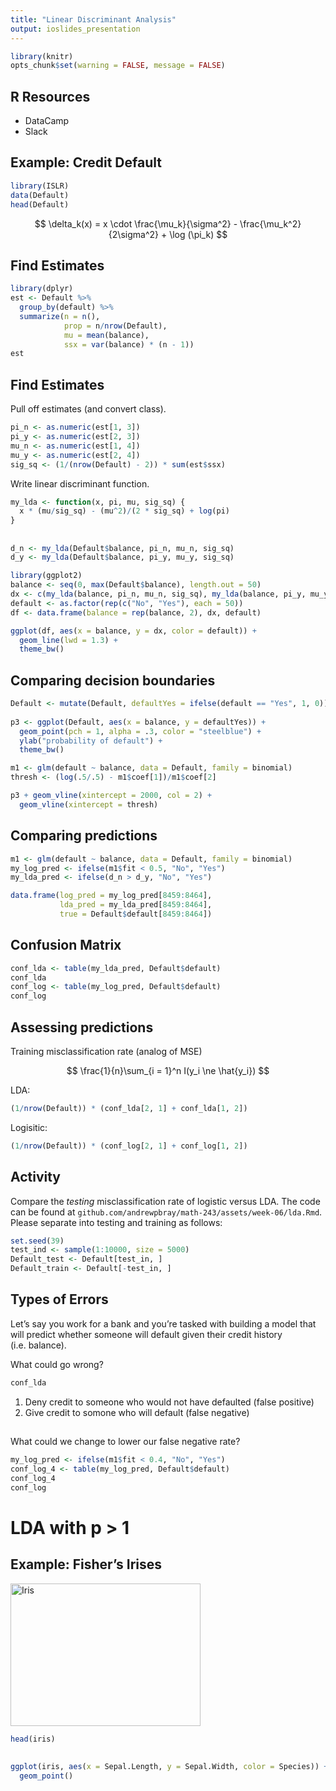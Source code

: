 ```yaml
---
title: "Linear Discriminant Analysis"
output: ioslides_presentation
---
```


```r
library(knitr)
opts_chunk$set(warning = FALSE, message = FALSE)
```


## R Resources

- DataCamp
- Slack


## Example: Credit Default

```r
library(ISLR)
data(Default)
head(Default)
```

$$
\delta_k(x) = x \cdot \frac{\mu_k}{\sigma^2} - \frac{\mu_k^2}{2\sigma^2} + \log (\pi_k)
$$

## Find Estimates

```r
library(dplyr)
est <- Default %>%
  group_by(default) %>%
  summarize(n = n(),
            prop = n/nrow(Default),
            mu = mean(balance),
            ssx = var(balance) * (n - 1))
est
```

## Find Estimates {.build}

Pull off estimates (and convert class).

```r
pi_n <- as.numeric(est[1, 3])
pi_y <- as.numeric(est[2, 3])
mu_n <- as.numeric(est[1, 4])
mu_y <- as.numeric(est[2, 4])
sig_sq <- (1/(nrow(Default) - 2)) * sum(est$ssx)
```

Write linear discriminant function.

```r
my_lda <- function(x, pi, mu, sig_sq) {
  x * (mu/sig_sq) - (mu^2)/(2 * sig_sq) + log(pi)
}
```


## {.build}

```r
d_n <- my_lda(Default$balance, pi_n, mu_n, sig_sq)
d_y <- my_lda(Default$balance, pi_y, mu_y, sig_sq)
```

```r
library(ggplot2)
balance <- seq(0, max(Default$balance), length.out = 50)
dx <- c(my_lda(balance, pi_n, mu_n, sig_sq), my_lda(balance, pi_y, mu_y, sig_sq))
default <- as.factor(rep(c("No", "Yes"), each = 50))
df <- data.frame(balance = rep(balance, 2), dx, default)

ggplot(df, aes(x = balance, y = dx, color = default)) +
  geom_line(lwd = 1.3) + 
  theme_bw()
```


## Comparing decision boundaries

```r
Default <- mutate(Default, defaultYes = ifelse(default == "Yes", 1, 0))
  
p3 <- ggplot(Default, aes(x = balance, y = defaultYes)) +
  geom_point(pch = 1, alpha = .3, color = "steelblue") + 
  ylab("probability of default") + 
  theme_bw()

m1 <- glm(default ~ balance, data = Default, family = binomial)
thresh <- (log(.5/.5) - m1$coef[1])/m1$coef[2]

p3 + geom_vline(xintercept = 2000, col = 2) +
  geom_vline(xintercept = thresh)
```



## Comparing predictions {.build}

```r
m1 <- glm(default ~ balance, data = Default, family = binomial)
my_log_pred <- ifelse(m1$fit < 0.5, "No", "Yes")
my_lda_pred <- ifelse(d_n > d_y, "No", "Yes")
```

```r
data.frame(log_pred = my_log_pred[8459:8464],
           lda_pred = my_lda_pred[8459:8464],
           true = Default$default[8459:8464])
```


## Confusion Matrix {.build}

```r
conf_lda <- table(my_lda_pred, Default$default)
conf_lda
conf_log <- table(my_log_pred, Default$default)
conf_log
```


## Assessing predictions

Training misclassification rate (analog of MSE)

$$
\frac{1}{n}\sum_{i = 1}^n I(y_i \ne \hat{y_i})
$$

LDA:

```r
(1/nrow(Default)) * (conf_lda[2, 1] + conf_lda[1, 2])
```

Logisitic:

```r
(1/nrow(Default)) * (conf_log[2, 1] + conf_log[1, 2])
```


## Activity

Compare the *testing* misclassification rate of logistic versus LDA. The code 
can be found at `github.com/andrewpbray/math-243/assets/week-06/lda.Rmd`. Please
separate into testing and training as follows:

```r
set.seed(39)
test_ind <- sample(1:10000, size = 5000)
Default_test <- Default[test_in, ]
Default_train <- Default[-test_in, ]
```


## Types of Errors {.build}

Let's say you work for a bank and you're tasked with building a model that will
predict whether someone will default given their credit history (i.e. balance).

What could go wrong?

```r
conf_lda
```

1. Deny credit to someone who would not have defaulted (false positive)
2. Give credit to somone who will default (false negative)

##

What could we change to lower our false negative rate?

```r
my_log_pred <- ifelse(m1$fit < 0.4, "No", "Yes")
conf_log_4 <- table(my_log_pred, Default$default)
conf_log_4
conf_log
```


#

# LDA with p > 1

## Example: Fisher's Irises

<img src="https://upload.wikimedia.org/wikipedia/commons/thumb/4/41/Iris_versicolor_3.jpg/1920px-Iris_versicolor_3.jpg" alt="Iris" width="304" height="228">

```r
head(iris)
```


##

```r
ggplot(iris, aes(x = Sepal.Length, y = Sepal.Width, color = Species)) + 
  geom_point()
```

